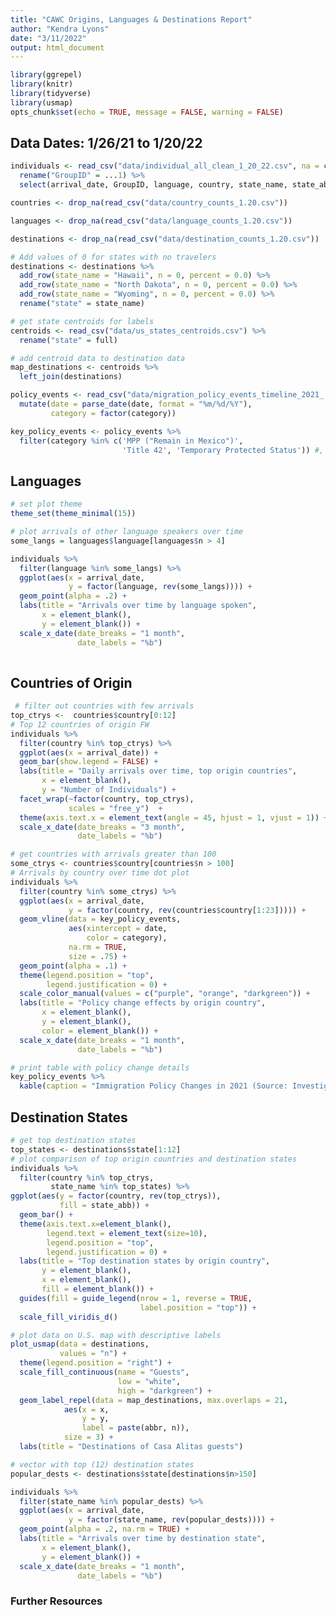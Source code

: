 ```yaml
---
title: "CAWC Origins, Languages & Destinations Report"
author: "Kendra Lyons"
date: "3/11/2022"
output: html_document
---
```


```r
library(ggrepel)
library(knitr)
library(tidyverse)
library(usmap)
opts_chunk$set(echo = TRUE, message = FALSE, warning = FALSE)
```

## Data Dates: 1/26/21 to 1/20/22

```r

individuals <- read_csv("data/individual_all_clean_1_20_22.csv", na = c("", "NA")) %>% #
  rename("GroupID" = ...1) %>%
  select(arrival_date, GroupID, language, country, state_name, state_abb)

countries <- drop_na(read_csv("data/country_counts_1.20.csv"))

languages <- drop_na(read_csv("data/language_counts_1.20.csv"))

destinations <- drop_na(read_csv("data/destination_counts_1.20.csv"))

# Add values of 0 for states with no travelers
destinations <- destinations %>%
  add_row(state_name = "Hawaii", n = 0, percent = 0.0) %>%
  add_row(state_name = "North Dakota", n = 0, percent = 0.0) %>%
  add_row(state_name = "Wyoming", n = 0, percent = 0.0) %>%
  rename("state" = state_name)

# get state centroids for labels
centroids <- read_csv("data/us_states_centroids.csv") %>%
  rename("state" = full)

# add centroid data to destination data 
map_destinations <- centroids %>%
  left_join(destinations)

policy_events <- read_csv("data/migration_policy_events_timeline_2021_ selected.csv", skip = 2) %>%
  mutate(date = parse_date(date, format = "%m/%d/%Y"),
         category = factor(category))

key_policy_events <- policy_events %>%
  filter(category %in% c('MPP ("Remain in Mexico")', 
                         'Title 42', 'Temporary Protected Status')) #, 'Detention'

```
## Languages

```r
# set plot theme
theme_set(theme_minimal(15))

# plot arrivals of other language speakers over time
some_langs = languages$language[languages$n > 4]

individuals %>%
  filter(language %in% some_langs) %>%
  ggplot(aes(x = arrival_date, 
             y = factor(language, rev(some_langs)))) +
  geom_point(alpha = .2) +
  labs(title = "Arrivals over time by language spoken",
       x = element_blank(), 
       y = element_blank()) +
  scale_x_date(date_breaks = "1 month", 
               date_labels = "%b") 
  
```

## Countries of Origin

```r
 # filter out countries with few arrivals
top_ctrys <-  countries$country[0:12]
# Top 12 countries of origin FW 
individuals %>%
  filter(country %in% top_ctrys) %>%
  ggplot(aes(x = arrival_date)) +
  geom_bar(show.legend = FALSE) +
  labs(title = "Daily arrivals over time, top origin countries", 
       x = element_blank(), 
       y = "Number of Individuals") + 
  facet_wrap(~factor(country, top_ctrys), 
             scales = "free_y")  +
  theme(axis.text.x = element_text(angle = 45, hjust = 1, vjust = 1)) + 
  scale_x_date(date_breaks = "3 month", 
               date_labels = "%b")
```

```r
# get countries with arrivals greater than 100
some_ctrys <- countries$country[countries$n > 100]
# Arrivals by country over time dot plot
individuals %>%
  filter(country %in% some_ctrys) %>%
  ggplot(aes(x = arrival_date, 
             y = factor(country, rev(countries$country[1:23])))) +
  geom_vline(data = key_policy_events, 
             aes(xintercept = date, 
                 color = category),
             na.rm = TRUE,
             size = .75) +
  geom_point(alpha = .1) +
  theme(legend.position = "top", 
        legend.justification = 0) +
  scale_color_manual(values = c("purple", "orange", "darkgreen")) +
  labs(title = "Policy change effects by origin country",
       x = element_blank(), 
       y = element_blank(),
       color = element_blank()) +
  scale_x_date(date_breaks = "1 month", 
               date_labels = "%b") 

# print table with policy change details
key_policy_events %>%
  kable(caption = "Immigration Policy Changes in 2021 (Source: Investigative Reporting Workshop)")

```

## Destination States

```r
# get top destination states
top_states <- destinations$state[1:12]
# plot comparison of top origin countries and destination states
individuals %>%
  filter(country %in% top_ctrys,
         state_name %in% top_states) %>%
ggplot(aes(y = factor(country, rev(top_ctrys)), 
           fill = state_abb)) +
  geom_bar() +
  theme(axis.text.x=element_blank(),
        legend.text = element_text(size=10),
        legend.position = "top",
        legend.justification = 0) +
  labs(title = "Top destination states by origin country", 
       y = element_blank(), 
       x = element_blank(), 
       fill = element_blank()) +
  guides(fill = guide_legend(nrow = 1, reverse = TRUE, 
                             label.position = "top")) +
  scale_fill_viridis_d()

```

```r
# plot data on U.S. map with descriptive labels
plot_usmap(data = destinations, 
           values = "n") +
  theme(legend.position = "right") +
  scale_fill_continuous(name = "Guests",
                        low = "white", 
                        high = "darkgreen") +
  geom_label_repel(data = map_destinations, max.overlaps = 21,
            aes(x = x,
                y = y,
                label = paste(abbr, n)),
            size = 3) +
  labs(title = "Destinations of Casa Alitas guests")

```

```r
# vector with top (12) destination states
popular_dests <- destinations$state[destinations$n>150]

individuals %>% 
  filter(state_name %in% popular_dests) %>%
  ggplot(aes(x = arrival_date, 
             y = factor(state_name, rev(popular_dests)))) +
  geom_point(alpha = .2, na.rm = TRUE) +
  labs(title = "Arrivals over time by destination state",
       x = element_blank(), 
       y = element_blank()) +
  scale_x_date(date_breaks = "1 month", 
               date_labels = "%b")
```





### Further Resources



